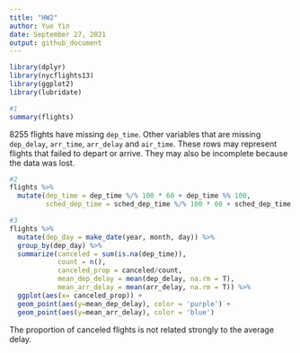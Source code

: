 ```yaml
---
title: "HW2"
author: Yue Yin
date: September 27, 2021
output: github_document
---
```


```r
library(dplyr)
library(nycflights13)
library(ggplot2)
library(lubridate)
```

```r
#1
summary(flights)
```

8255 flights have missing `dep_time`. Other variables that are missing `dep_delay`, `arr_time`, `arr_delay` and `air_time`. These rows may represent flights that failed to depart or arrive. They may also be incomplete because the data was lost.

```r
#2
flights %>% 
  mutate(dep_time = dep_time %/% 100 * 60 + dep_time %% 100,
         sched_dep_time = sched_dep_time %/% 100 * 60 + sched_dep_time %% 100)
```

```r
#3
flights %>% 
  mutate(dep_day = make_date(year, month, day)) %>% 
  group_by(dep_day) %>% 
  summarize(canceled = sum(is.na(dep_time)),
            count = n(),
            canceled_prop = canceled/count,
            mean_dep_delay = mean(dep_delay, na.rm = T),
            mean_arr_delay = mean(arr_delay, na.rm = T)) %>%
  ggplot(aes(x= canceled_prop)) + 
  geom_point(aes(y=mean_dep_delay), color = 'purple') +
  geom_point(aes(y=mean_arr_delay), color = 'blue')
```

The proportion of canceled flights is not related strongly to the average delay.


